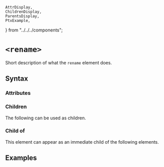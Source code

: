     AttrDisplay,
    ChildrenDisplay,
    ParentsDisplay,
    PtxExample,
} from "../../../components";

# `<rename>`

Short description of what the `rename` element does.

## Syntax

### Attributes

<AttrDisplay name="rename" />

### Children

The following can be used as children.

<ChildrenDisplay name="rename" />

### Child of

This element can appear as an immediate child of the following elements.

<ParentsDisplay name="rename" />

## Examples

    